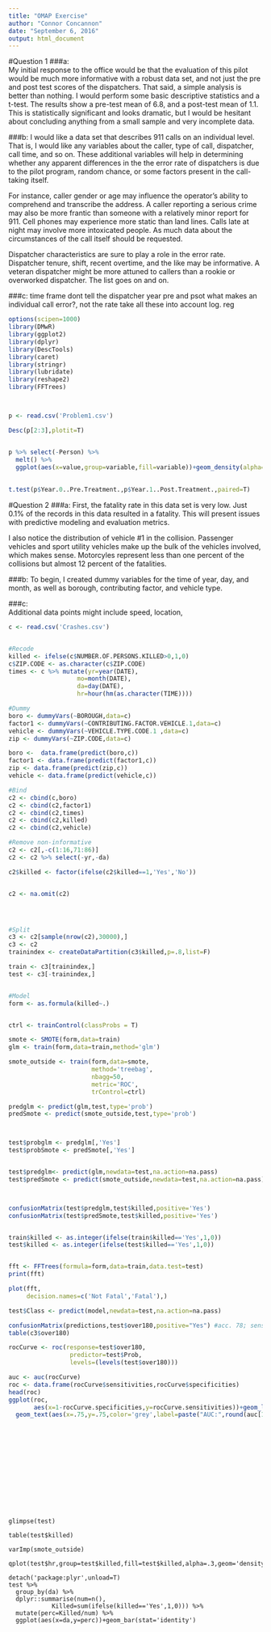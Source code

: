 ```yaml
---
title: "OMAP Exercise"
author: "Connor Concannon"
date: "September 6, 2016"
output: html_document
---
```



#Question 1
###a:  
My initial response to the office would be that the evaluation of this pilot would be much more informative with a robust data set, and not just the pre and post test scores of the dispatchers.  That said, a simple analysis is better than nothing.  I would perform some basic descriptive statistics and a t-test.  The results show a pre-test mean of 6.8, and a post-test mean of 1.1.  This is statistically significant and looks dramatic, but I would be hesitant about concluding anything from a small sample and very incomplete data.  

###b:
I would like a data set that describes 911 calls on an individual level.  That is, I would like any variables about the caller, type of call, dispatcher, call time, and so on.  These additional variables will help in determining whether any apparent differences in the the error rate of dispatchers is due to the pilot program, random chance, or some factors present in the call-taking itself.

For instance, caller gender or age may influence the operator's ability to comprehend and transcribe the address.  A caller reporting a serious crime may also be more frantic than someone with a relatively minor report for 911.  Cell phones may experience more static than land lines.  Calls late at night may involve more intoxicated people. As much data about the circumstances of the call itself should be requested.

Dispatcher characteristics are sure to play a role in the error rate.  Dispatcher tenure, shift, recent overtime, and the like may be informative.  A veteran dispatcher might be more attuned to callers than a rookie or overworked dispatcher.  The list goes on and on. 

###c:
time frame
dont tell the dispatcher
year pre and psot
what makes an individual call error?, not the rate
take all these into account
log. reg


```r

options(scipen=1000)
library(DMwR)
library(ggplot2)
library(dplyr)
library(DescTools)
library(caret)
library(stringr)
library(lubridate)
library(reshape2)
library(FFTrees)



p <- read.csv('Problem1.csv')

Desc(p[2:3],plotit=T)


p %>% select(-Person) %>%
  melt() %>% 
  ggplot(aes(x=value,group=variable,fill=variable))+geom_density(alpha=.3)  
  
  
t.test(p$Year.0..Pre.Treatment.,p$Year.1..Post.Treatment.,paired=T)

```








#Question 2
###a:
First, the fatality rate in this data set is very low.  Just 0.1% of the records in this data resulted in a fatality.  This will present issues with predictive modeling and evaluation metrics.  

I also notice the distribution of vehicle #1 in the collision.  Passenger vehicles and sport utility vehicles make up the bulk of the vehicles involved, which makes sense.  Motorcyles represent less than one percent of the collisions but almost 12 percent of the fatalities.

###b:
To begin, I created dummy variables for the time of year, day, and month, as well as borough, contributing factor, and vehicle type.

###c:  
Additional data points might include speed, location, 





```r
c <- read.csv('Crashes.csv')


#Recode
killed <- ifelse(c$NUMBER.OF.PERSONS.KILLED>0,1,0)
c$ZIP.CODE <- as.character(c$ZIP.CODE)
times <- c %>% mutate(yr=year(DATE),
                   mo=month(DATE),
                   da=day(DATE),
                   hr=hour(hm(as.character(TIME))))

#Dummy
boro <- dummyVars(~BOROUGH,data=c)
factor1 <- dummyVars(~CONTRIBUTING.FACTOR.VEHICLE.1,data=c)
vehicle <- dummyVars(~VEHICLE.TYPE.CODE.1 ,data=c)
zip <- dummyVars(~ZIP.CODE,data=c)

boro <-  data.frame(predict(boro,c))
factor1 <- data.frame(predict(factor1,c))
zip <- data.frame(predict(zip,c))
vehicle <- data.frame(predict(vehicle,c))

#Bind
c2 <- cbind(c,boro)
c2 <- cbind(c2,factor1)
c2 <- cbind(c2,times)
c2 <- cbind(c2,killed)
c2 <- cbind(c2,vehicle)
```


```r
#Remove non-informative
c2 <- c2[,-c(1:16,71:86)]
c2 <- c2 %>% select(-yr,-da)

c2$killed <- factor(ifelse(c2$killed==1,'Yes','No'))


c2 <- na.omit(c2)




#Split
c3 <- c2[sample(nrow(c2),30000),]
c3 <- c2
trainindex <- createDataPartition(c3$killed,p=.8,list=F)

train <- c3[trainindex,]
test <- c3[-trainindex,]


#Model
form <- as.formula(killed~.)


ctrl <- trainControl(classProbs = T)
```

```r



smote <- SMOTE(form,data=train)
glm <- train(form,data=train,method='glm')

smote_outside <- train(form,data=smote,
                       method='treebag',
                       nbagg=50,
                       metric='ROC',
                       trControl=ctrl)

predglm <- predict(glm,test,type='prob')
predSmote <- predict(smote_outside,test,type='prob')



test$probglm <- predglm[,'Yes']
test$probSmote <- predSmote[,'Yes']


test$predglm<- predict(glm,newdata=test,na.action=na.pass)
test$predSmote <- predict(smote_outside,newdata=test,na.action=na.pass)



confusionMatrix(test$predglm,test$killed,positive='Yes')
confusionMatrix(test$predSmote,test$killed,positive='Yes')


train$killed <- as.integer(ifelse(train$killed=='Yes',1,0))
test$killed <- as.integer(ifelse(test$killed=='Yes',1,0))


fft <- FFTrees(formula=form,data=train,data.test=test)
print(fft)

plot(fft,
     decision.names=c('Not Fatal','Fatal'),)

test$Class <- predict(model,newdata=test,na.action=na.pass)

confusionMatrix(predictions,test$over180,positive="Yes") #acc. 78; sens. .07, spec. .97
table(c3$over180)

rocCurve <- roc(response=test$over180,
                 predictor=test$Prob,
                 levels=(levels(test$over180)))

auc <- auc(rocCurve)
roc <- data.frame(rocCurve$sensitivities,rocCurve$specificities)
head(roc)
ggplot(roc,
       aes(x=1-rocCurve.specificities,y=rocCurve.sensitivities))+geom_line(color='red')+
  geom_text(aes(x=.75,y=.75,color='grey',label=paste("AUC:",round(auc[1],3))))+theme_minimal()+theme(legend.position='none')















```


```
glimpse(test)

table(test$killed)

varImp(smote_outside)

qplot(test$hr,group=test$killed,fill=test$killed,alpha=.3,geom='density')

detach('package:plyr',unload=T)
test %>% 
  group_by(da) %>% 
  dplyr::summarise(num=n(),
            Killed=sum(ifelse(killed=='Yes',1,0))) %>% 
  mutate(perc=Killed/num) %>% 
  ggplot(aes(x=da,y=perc))+geom_bar(stat='identity')
```

